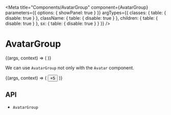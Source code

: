 



<Meta
  title="Components/AvatarGroup"
  component={AvatarGroup}
  parameters={{
    options: { showPanel: true }
  }}
  argTypes={{
    classes: {
      table: {
        disable: true
      }
    },
    className: {
      table: {
        disable: true
      }
    },
    children: {
      table: {
        disable: true
      }
    },
    sx: {
      table: {
        disable: true
      }
    }
  }}
/>

# AvatarGroup

<Description of={AvatarGroup} />

<Canvas>
  <Story name="Demo">
    {(args, context) => (
      <AvatarGroup size={args.size} direction={args.direction} spacing={args.spacing} cutoutWidth={args.cutoutWidth}>
        <Avatar alt="Remy Sharp" src="./avatar/1.png" />
        <Avatar alt="Remy Sharp" src="./avatar/2.png" />
        <Avatar alt="Remy Sharp" src="./avatar/3.png" />
        <Avatar alt="Remy Sharp" src="./avatar/4.png" />
        <Avatar alt="Remy Sharp" src="./avatar/5.png" />
      </AvatarGroup>
    )}
  </Story>
</Canvas>

<ArgsTable story="Demo" />

We can use `AvatarGroup` not only with the `Avatar` component.

<Canvas>
  <Story name="Children">
    {(args, context) => (
      <AvatarGroup size={56} cutoutWidth={5} spacing={-20}>
        <Tooltip placement="top" arrow title="Remy Sharp">
          <Avatar alt="Remy Sharp" src="./avatar/1.png" />
        </Tooltip>
        <Tooltip placement="top" arrow title="Sharp Remy">
          <Avatar alt="Sharp Remy" src="./avatar/2.png" />
        </Tooltip>
        <Tooltip placement="top" arrow title="Remy Sharp">
          <Avatar alt="Remy Sharp" src="./avatar/3.png" />
        </Tooltip>
        <Tooltip placement="top" arrow title="Sharp Remy">
          <Avatar alt="Sharp Remy" src="./avatar/4.png" />
        </Tooltip>
        <Tooltip placement="top" arrow title="Remy Sharp">
          <Avatar alt="Remy Sharp" src="./avatar/5.png" />
        </Tooltip>
        <Button
          size="56"
          color="tertiary"
          variant="contained"
          sx={{
            borderRadius: '50%'
          }}
        >
          +5
        </Button>
      </AvatarGroup>
    )}
  </Story>
</Canvas>

## API

<ul>
  <li>
    <LinkTo kind="components-api-avatarGroup" story="page">
      <code>AvatarGroup</code>
    </LinkTo>
  </li>
</ul>
